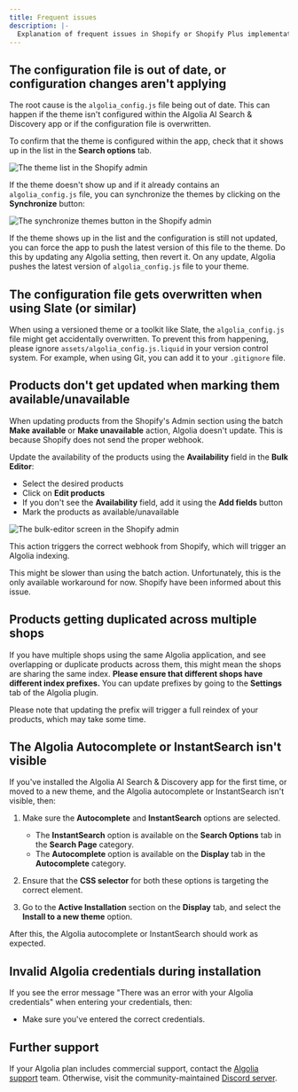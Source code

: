 ```yaml
---
title: Frequent issues
description: |-
  Explanation of frequent issues in Shopify or Shopify Plus implementations.
---
```


## The configuration file is out of date, or configuration changes aren't applying

The root cause is the `algolia_config.js` file being out of date.
This can happen if the theme isn't configured within the Algolia AI Search & Discovery app or if the configuration file is overwritten.

To confirm that the theme is configured within the app, check that it shows up in the list in the **Search options** tab.

![The theme list in the Shopify admin](/doc/assets/images/integrations/shopify/troubleshooting/theme-list-045575aa.jpeg)

If the theme doesn't show up and if it already contains an `algolia_config.js` file, you can synchronize the themes by clicking on the **Synchronize** button:

![The synchronize themes button in the Shopify admin](/doc/assets/images/integrations/shopify/troubleshooting/sync-themes-f4957a9d.jpeg)

If the theme shows up in the list and the configuration is still not updated, you can force the app to push the latest version of this file to the theme.
Do this by updating any Algolia setting, then revert it.
On any update, Algolia pushes the latest version of `algolia_config.js` file to your theme.

## The configuration file gets overwritten when using Slate (or similar)

When using a versioned theme or a toolkit like Slate, the `algolia_config.js` file might get accidentally overwritten.
To prevent this from happening, please ignore `assets/algolia_config.js.liquid` in your version control system.
For example, when using Git, you can add it to your `.gitignore` file.

## Products don't get updated when marking them available/unavailable

When updating products from the Shopify's Admin section using the batch **Make available** or **Make unavailable** action, Algolia doesn't update. This is because Shopify does not send the proper webhook.

Update the availability of the products using the **Availability** field in the **Bulk Editor**:

- Select the desired products
- Click on **Edit products**
- If you don't see the **Availability** field, add it using the **Add fields** button
- Mark the products as available/unavailable

![The bulk-editor screen in the Shopify admin](/doc/assets/images/integrations/shopify/troubleshooting/bulk-editor-10196018.jpeg)

This action triggers the correct webhook from Shopify, which will trigger an Algolia indexing.

This might be slower than using the batch action. Unfortunately, this is the only available workaround for now. Shopify have been informed about this issue.

## Products getting duplicated across multiple shops

If you have multiple shops using the same Algolia application, and see overlapping or duplicate products across them, this might mean the shops are sharing the same index.
**Please ensure that different shops have different index prefixes.**
You can update prefixes by going to the **Settings** tab of the Algolia plugin.

Please note that updating the prefix will trigger a full reindex of your products, which may take some time.

## The Algolia Autocomplete or InstantSearch isn't visible

If you've installed the Algolia AI Search & Discovery app for the first time, or moved to a new theme, and the Algolia autocomplete or InstantSearch isn't visible, then:

1. Make sure the **Autocomplete** and **InstantSearch** options are selected.

   - The **InstantSearch** option is available on the **Search Options** tab in the **Search Page** category.
   - The **Autocomplete** option is available on the **Display** tab in the **Autocomplete** category.

1. Ensure that the **CSS selector** for both these options is targeting the correct element.

1. Go to the **Active Installation** section on the **Display** tab, and select the **Install to a new theme** option.

After this, the Algolia autocomplete or InstantSearch should work as expected.

## Invalid Algolia credentials during installation

If you see the error message "There was an error with your Algolia credentials" when entering your credentials, then:

- Make sure you've entered the correct credentials.

## Further support

If your Algolia plan includes commercial support, contact the [Algolia support](https://support.algolia.com/hc/en-us/requests/new)
team.
Otherwise, visit the community-maintained [Discord server](https://alg.li/discord).

